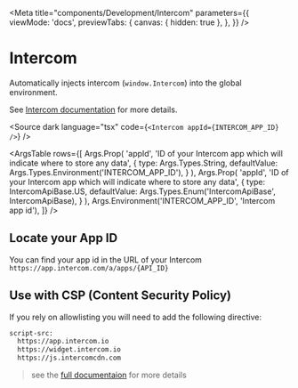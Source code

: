 
<Meta
  title="components/Development/Intercom"
  parameters={{
    viewMode: 'docs',
    previewTabs: {
      canvas: { hidden: true },
    },
  }}
/>

# Intercom

Automatically injects intercom (`window.Intercom`) into the global environment.

See [Intercom documentation](https://developers.intercom.com/installing-intercom/docs/intercom-javascript) for more details.

<Source dark language="tsx" code={`<Intercom appId={INTERCOM_APP_ID} />`} />

<ArgsTable
  rows={[
    Args.Prop(
      'appId',
      'ID of your Intercom app which will indicate where to store any data',
      {
        type: Args.Types.String,
        defaultValue: Args.Types.Environment('INTERCOM_APP_ID'),
      }
    ),
    Args.Prop(
      'appId',
      'ID of your Intercom app which will indicate where to store any data',
      {
        type: IntercomApiBase.US,
        defaultValue: Args.Types.Enum('IntercomApiBase', IntercomApiBase),
      }
    ),
    Args.Environment('INTERCOM_APP_ID', 'Intercom app id'),
  ]}
/>

## Locate your App ID

You can find your app id in the URL of your Intercom `https://app.intercom.com/a/apps/{API_ID}`

## Use with CSP (Content Security Policy)

If you rely on allowlisting you will need to add the following directive:

```txt
script-src:
  https://app.intercom.io
  https://widget.intercom.io
  https://js.intercomcdn.com
```

> see the [full documentaion](https://www.intercom.com/help/en/articles/3894-using-intercom-with-content-security-policy) for more details

